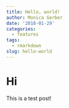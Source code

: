 ```yaml
---
title: Hello, world!
author: Monica Gerber
date: '2018-01-29'
categories:
  - features
tags:
  - rmarkdown
slug: hello-world
---
```


# Hi

This is a test post!